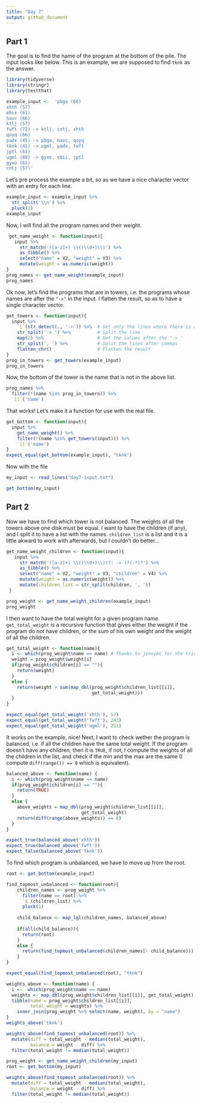 ```yaml
---
title: "Day 7"
output: github_document
---
```

## Part 1

The goal is to find the name of the program at the bottom of the pile. The input looks like below. This is an example, we are supposed to find `tknk` as the answer.


```r
library(tidyverse)
library(stringr)
library(testthat)

example_input <-  'pbga (66)
xhth (57)
ebii (61)
havc (66)
ktlj (57)
fwft (72) -> ktlj, cntj, xhth
qoyq (66)
padx (45) -> pbga, havc, qoyq
tknk (41) -> ugml, padx, fwft
jptl (61)
ugml (68) -> gyxo, ebii, jptl
gyxo (61)
cntj (57)'
```

Let's pre process the example a bit, so as we have a nice character vector with an entry for each line.

```r
example_input <- example_input %>% 
  str_split('\\n') %>% 
  pluck(1)
example_input
```

Now, I will find all the program names and their weight.

```r
 get_name_weight <- function(input){
   input %>% 
     str_match('([a-z]+) \\((\\d+)\\)') %>% 
     as_tibble() %>% 
     select("name" = V2, "weight" = V3) %>% 
     mutate(weight = as.numeric(weight))
}
prog_names <- get_name_weight(example_input)
prog_names
```

Ok now, let's find the programs that are in towers, i.e. the programs whose names are after the `"->"` in the input. I flatten the result, so as to have a single character vector.

```r
get_towers <- function(input){
  input %>% 
    `[`(str_detect(., '->')) %>%  # Get only the lines where there is a '->'
    str_split('-> ') %>%          # Split the line
    map(2) %>%                    # Get the values after the '-> '
    str_split(', ') %>%           # Split the lines after commas
    flatten_chr()                 # Flatten the result
}
prog_in_towers <- get_towers(example_input)
prog_in_towers
```

Now, the bottom of the tower is the name that is not in the above list.

```r
prog_names %>% 
  filter(!(name %in% prog_in_towers)) %>% 
  `[[`('name')
```

That works! Let's make it a function for use with the real file.
```r
get_bottom <- function(input){
  input %>% 
    get_name_weight() %>% 
    filter(!(name %in% get_towers(input))) %>% 
    `[[`('name')
}
expect_equal(get_bottom(example_input), "tknk")
```

Now with the file
```r
my_input <- read_lines("day7-input.txt")

get_bottom(my_input)
```

## Part 2
Now we have to find which tower is not balanced. The weights of all the towers above one disk must be equal. I want to have the children (if any), and I split it to have a list with the names. `children_list` is a list and it is a little akward to work with afterwards, but I couldn't do better...

```r
get_name_weight_children <- function(input){
   input %>% 
     str_match('([a-z]+) \\((\\d+)\\)(?: -> )?(.*)?') %>% 
     as_tibble() %>% 
     select("name" = V2, "weight" = V3, "children" = V4) %>% 
     mutate(weight = as.numeric(weight)) %>% 
     mutate(children_list = str_split(children, ', '))
 }

prog_weight <- get_name_weight_children(example_input)
prog_weight
```

I then want to have the total weight for a given program name. `get_total_weight` is a recursive function that gives either the weight if the program do not have children, or the sum of his own weight and the weight of all the children.

```r
get_total_weight <- function(name){
  i <- which(prog_weight$name == name) # Thanks to jennybc for the trick to index the list using an index
  weight = prog_weight$weight[i]
  if(prog_weight$children[i] == ""){
    return(weight)
  }
  else {
    return(weight + sum(map_dbl(prog_weight$children_list[[i]], 
                                get_total_weight)))
  }
}

expect_equal(get_total_weight('xhth'), 57)
expect_equal(get_total_weight('fwft'), 243)
expect_equal(get_total_weight('ugml'), 251)
```

It works on the example, nice!
Next, I want to check wether the program is balanced, i.e. if all the children have the same total weight. If the program doesn't have any children, then it is `TRUE`, if not, I compute the weights of all the children in the list, and check if the min and the max are the same (I compute `diff(range()) == 0` which is equivalent).

```r
balanced_above <- function(name) {
  i <- which(prog_weight$name == name)
  if(prog_weight$children[i] == ""){
    return(TRUE)
  }
  else {
    above_weights = map_dbl(prog_weight$children_list[[i]],
                            get_total_weight)
    return(diff(range(above_weights)) == 0)
  }
}

expect_true(balanced_above('xhth'))
expect_true(balanced_above('fwft'))
expect_false(balanced_above('tknk'))
```

To find which program is unbalanced, we have to move up from the root.

```r
root <- get_bottom(example_input)

find_topmost_unbalanced <- function(root){
    children_names <- prog_weight %>% 
      filter(name == root) %>%
      `$`(children_list) %>%
      pluck(1)
    
    child_balance <- map_lgl(children_names, balanced_above)
    
    if(all(child_balance)){
      return(root)
    }
    else {
      return(find_topmost_unbalanced(children_names[! child_balance]))
    }
}

expect_equal(find_topmost_unbalanced(root), "tknk")
```

```r
weights_above <- function(name) {
  i <-  which(prog_weight$name == name)
  weights <- map_dbl(prog_weight$children_list[[i]], get_total_weight)
  tibble(name = prog_weight$children_list[[i]], 
         total_weight = weights) %>% 
    inner_join(prog_weight %>% select(name, weight), by = "name")
}
weights_above('tknk')
```

```r
weights_above(find_topmost_unbalanced(root)) %>% 
  mutate(diff = total_weight - median(total_weight),
         balance = weight - diff) %>% 
  filter(total_weight != median(total_weight))
```

```r
prog_weight <- get_name_weight_children(my_input)
root <- get_bottom(my_input)

weights_above(find_topmost_unbalanced(root)) %>% 
  mutate(diff = total_weight - median(total_weight),
         balance = weight - diff) %>% 
  filter(total_weight != median(total_weight))
```

